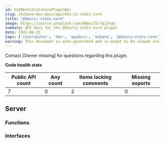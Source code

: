 ```yaml
---
id: kibKbnCiStatsCorePluginApi
slug: /kibana-dev-docs/api/kbn-ci-stats-core
title: "@kbn/ci-stats-core"
image: https://source.unsplash.com/400x175/?github
summary: API docs for the @kbn/ci-stats-core plugin
date: 2022-06-22
tags: ['contributor', 'dev', 'apidocs', 'kibana', '@kbn/ci-stats-core']
warning: This document is auto-generated and is meant to be viewed inside our experimental, new docs system. Reach out in #docs-engineering for more info.
---
```




Contact [Owner missing] for questions regarding this plugin.

**Code health stats**

| Public API count  | Any count | Items lacking comments | Missing exports |
|-------------------|-----------|------------------------|-----------------|
| 7 | 0 | 2 | 0 |

## Server

### Functions
<DocDefinitionList data={kbnCiStatsCoreObj.server.functions}/>

### Interfaces
<DocDefinitionList data={kbnCiStatsCoreObj.server.interfaces}/>

